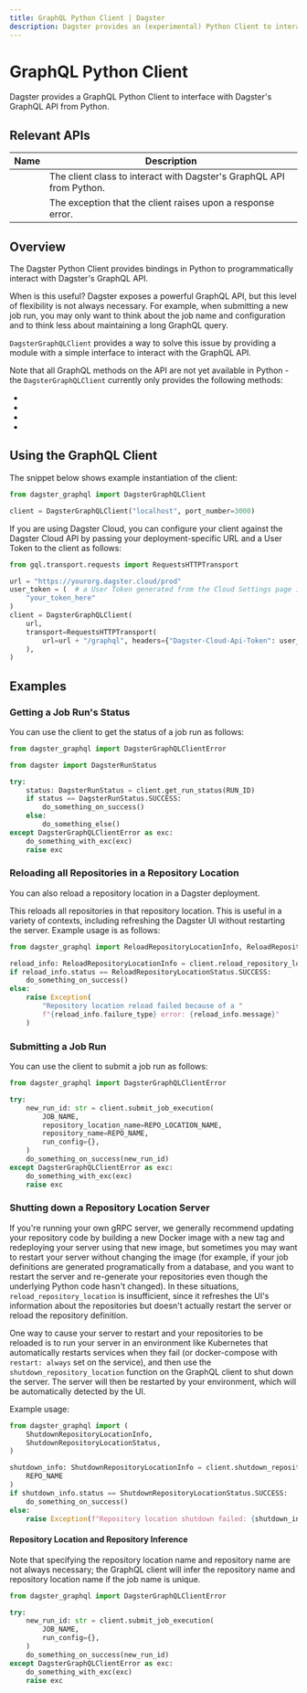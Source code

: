 ```yaml
---
title: GraphQL Python Client | Dagster
description: Dagster provides an (experimental) Python Client to interact with its GraphQL API
---
```


# GraphQL Python Client

Dagster provides a GraphQL Python Client to interface with <Link href="/concepts/webserver/graphql">Dagster's GraphQL API</Link> from Python.

## Relevant APIs

| Name                                                                               | Description                                                          |
| ---------------------------------------------------------------------------------- | -------------------------------------------------------------------- |
| <PyObject module="dagster_graphql" object="DagsterGraphQLClient"/> <Experimental/> | The client class to interact with Dagster's GraphQL API from Python. |
| <PyObject module="dagster_graphql" object="DagsterGraphQLClientError"/>            | The exception that the client raises upon a response error.          |

## Overview

The Dagster Python Client provides bindings in Python to programmatically interact with Dagster's GraphQL API.

When is this useful? Dagster exposes a powerful GraphQL API, but this level of flexibility is not always necessary. For example, when submitting a new job run, you may only want to think about the job name and configuration and to think less about maintaining a long GraphQL query.

`DagsterGraphQLClient` provides a way to solve this issue by providing a module with a simple interface to interact with the GraphQL API.

Note that all GraphQL methods on the API are not yet available in Python - the `DagsterGraphQLClient` currently only provides the following methods:

- <PyObject
  module="dagster_graphql"
  object="DagsterGraphQLClient"
  method="submit_job_execution"
  />
- <PyObject
  module="dagster_graphql"
  object="DagsterGraphQLClient"
  method="get_run_status"
  />
- <PyObject
  module="dagster_graphql"
  object="DagsterGraphQLClient"
  method="reload_repository_location"
  />
- <PyObject
  module="dagster_graphql"
  object="DagsterGraphQLClient"
  method="shutdown_repository_location"
  />

## Using the GraphQL Client

The snippet below shows example instantiation of the client:

```python file=/concepts/webserver/graphql/client_example.py startafter=start_setup_marker endbefore=end_setup_marker
from dagster_graphql import DagsterGraphQLClient

client = DagsterGraphQLClient("localhost", port_number=3000)
```

If you are using Dagster Cloud, you can configure your client against the Dagster Cloud API by passing your deployment-specific URL and a User Token to the client as follows:

```python file=/concepts/webserver/graphql/client_example.py startafter=start_cloud_usage endbefore=end_cloud_usage
from gql.transport.requests import RequestsHTTPTransport

url = "https://yourorg.dagster.cloud/prod"
user_token = (  # a User Token generated from the Cloud Settings page in Dagster Cloud.
    "your_token_here"
)
client = DagsterGraphQLClient(
    url,
    transport=RequestsHTTPTransport(
        url=url + "/graphql", headers={"Dagster-Cloud-Api-Token": user_token}
    ),
)
```

## Examples

### Getting a Job Run's Status

You can use the client to get the status of a job run as follows:

```python file=/concepts/webserver/graphql/client_example.py startafter=start_run_status_marker endbefore=end_run_status_marker
from dagster_graphql import DagsterGraphQLClientError

from dagster import DagsterRunStatus

try:
    status: DagsterRunStatus = client.get_run_status(RUN_ID)
    if status == DagsterRunStatus.SUCCESS:
        do_something_on_success()
    else:
        do_something_else()
except DagsterGraphQLClientError as exc:
    do_something_with_exc(exc)
    raise exc
```

### Reloading all Repositories in a Repository Location

You can also reload a repository location in a Dagster deployment.

This reloads all repositories in that repository location. This is useful in a variety of contexts, including refreshing the Dagster UI without restarting the server. Example usage is as follows:

```python file=/concepts/webserver/graphql/client_example.py startafter=start_reload_repo_location_marker endbefore=end_reload_repo_location_marker
from dagster_graphql import ReloadRepositoryLocationInfo, ReloadRepositoryLocationStatus

reload_info: ReloadRepositoryLocationInfo = client.reload_repository_location(REPO_NAME)
if reload_info.status == ReloadRepositoryLocationStatus.SUCCESS:
    do_something_on_success()
else:
    raise Exception(
        "Repository location reload failed because of a "
        f"{reload_info.failure_type} error: {reload_info.message}"
    )
```

### Submitting a Job Run

You can use the client to submit a job run as follows:

```python file=/concepts/webserver/graphql/client_example.py startafter=start_submit_marker_default endbefore=end_submit_marker_default
from dagster_graphql import DagsterGraphQLClientError

try:
    new_run_id: str = client.submit_job_execution(
        JOB_NAME,
        repository_location_name=REPO_LOCATION_NAME,
        repository_name=REPO_NAME,
        run_config={},
    )
    do_something_on_success(new_run_id)
except DagsterGraphQLClientError as exc:
    do_something_with_exc(exc)
    raise exc
```

### Shutting down a Repository Location Server

If you're running your own gRPC server, we generally recommend updating your repository code by building a new Docker image with a new tag and redeploying your server using that new image, but sometimes you may want to restart your server without changing the image (for example, if your job definitions are generated programatically from a database, and you want to restart the server and re-generate your repositories even though the underlying Python code hasn't changed). In these situations, `reload_repository_location` is insufficient, since it refreshes the UI's information about the repositories but doesn't actually restart the server or reload the repository definition.

One way to cause your server to restart and your repositories to be reloaded is to run your server in an environment like Kubernetes that automatically restarts services when they fail (or docker-compose with `restart: always` set on the service), and then use the `shutdown_repository_location` function on the GraphQL client to shut down the server. The server will then be restarted by your environment, which will be automatically detected by the UI.

Example usage:

```python file=/concepts/webserver/graphql/client_example.py startafter=start_shutdown_repo_location_marker endbefore=end_shutdown_repo_location_marker
from dagster_graphql import (
    ShutdownRepositoryLocationInfo,
    ShutdownRepositoryLocationStatus,
)

shutdown_info: ShutdownRepositoryLocationInfo = client.shutdown_repository_location(
    REPO_NAME
)
if shutdown_info.status == ShutdownRepositoryLocationStatus.SUCCESS:
    do_something_on_success()
else:
    raise Exception(f"Repository location shutdown failed: {shutdown_info.message}")
```

#### Repository Location and Repository Inference

Note that specifying the repository location name and repository name are not always necessary; the GraphQL client will infer the repository name and repository location name if the job name is unique.

```python file=/concepts/webserver/graphql/client_example.py startafter=start_submit_marker_job_name_only endbefore=end_submit_marker_job_name_only
from dagster_graphql import DagsterGraphQLClientError

try:
    new_run_id: str = client.submit_job_execution(
        JOB_NAME,
        run_config={},
    )
    do_something_on_success(new_run_id)
except DagsterGraphQLClientError as exc:
    do_something_with_exc(exc)
    raise exc
```
